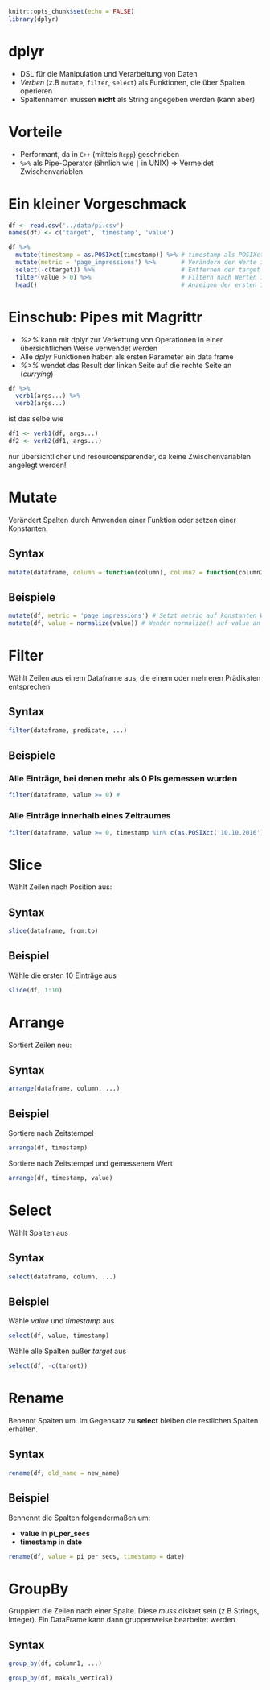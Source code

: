 
```{r setup_dplyr, include=FALSE}
knitr::opts_chunk$set(echo = FALSE)
library(dplyr)
```

# dplyr

- DSL für die Manipulation und Verarbeitung von Daten
- *Verben* (z.B `mutate`, `filter`, `select`) als Funktionen, die über Spalten operieren
- Spaltennamen müssen **nicht** als String angegeben werden (kann aber)

# Vorteile

- Performant, da in `C++` (mittels `Rcpp`) geschrieben
- `%>%` als Pipe-Operator (ähnlich wie `|` in UNIX) => Vermeidet Zwischenvariablen

# Ein kleiner Vorgeschmack

```{r, echo = TRUE}
df <- read.csv('../data/pi.csv')
names(df) <- c('target', 'timestamp', 'value')

df %>%
  mutate(timestamp = as.POSIXct(timestamp)) %>% # timestamp als POSIXct Typ
  mutate(metric = 'page_impressions') %>%       # Verändern der Werte in metric Spalte
  select(-c(target)) %>%                        # Entfernen der target Spalte
  filter(value > 0) %>%                         # Filtern nach Werten in value > 0
  head()                                        # Anzeigen der ersten 10 Zeilen
```

# Einschub: Pipes mit Magrittr

- *%>%* kann mit dplyr zur Verkettung von Operationen in einer übersichtlichen Weise verwendet werden
- Alle *dplyr* Funktionen haben als ersten Parameter ein data frame
- *%>%* wendet das Result der linken Seite auf die rechte Seite an (*currying*)

```{r, eval = FALSE, echo = TRUE}
df %>% 
  verb1(args...) %>%
  verb2(args...)
```

ist das selbe wie

```{r, eval = FALSE, echo = TRUE}
df1 <- verb1(df, args...)
df2 <- verb2(df1, args...)
```

nur übersichtlicher und resourcensparender, da keine Zwischenvariablen angelegt werden!

# Mutate

Verändert Spalten durch Anwenden einer Funktion oder setzen einer Konstanten:

## Syntax

```{r, eval = FALSE, echo = TRUE}
mutate(dataframe, column = function(column), column2 = function(column2), ...)
```

## Beispiele

```{r, eval = FALSE, echo = TRUE}
mutate(df, metric = 'page_impressions') # Setzt metric auf konstanten Wert
mutate(df, value = normalize(value)) # Wender normalize() auf value an
```

# Filter

Wählt Zeilen aus einem Dataframe aus, die einem oder mehreren Prädikaten entsprechen

## Syntax 

```{r, eval = FALSE, echo = TRUE}
filter(dataframe, predicate, ...)
```

## Beispiele

### Alle Einträge, bei denen mehr als 0 PIs gemessen wurden

```{r, eval = FALSE, echo = TRUE}
filter(dataframe, value >= 0) # 
```

### Alle Einträge innerhalb eines Zeitraumes 
```{r, eval = FALSE, echo = TRUE}
filter(dataframe, value >= 0, timestamp %in% c(as.POSIXct('10.10.2016'), as.POSIXct('11.10.2016'))) 
```

# Slice

Wählt Zeilen nach Position aus:

## Syntax

```{r, eval = FALSE, echo = TRUE}
slice(dataframe, from:to)
```

## Beispiel

Wähle die ersten 10 Einträge aus

```{r, eval = FALSE, echo = TRUE}
slice(df, 1:10)
```

# Arrange

Sortiert Zeilen neu:

## Syntax

```{r, eval = FALSE, echo = TRUE}
arrange(dataframe, column, ...)
```

## Beispiel

Sortiere nach Zeitstempel

```{r, eval = FALSE, echo = TRUE}
arrange(df, timestamp)
```

Sortiere nach Zeitstempel und gemessenem Wert

```{r, eval = FALSE, echo = TRUE}
arrange(df, timestamp, value)
```

# Select

Wählt Spalten aus

## Syntax

```{r, eval = FALSE, echo = TRUE}
select(dataframe, column, ...)
```

## Beispiel

Wähle *value* und *timestamp* aus

```{r, eval = FALSE, echo = TRUE}
select(df, value, timestamp)
```

Wähle alle Spalten außer *target* aus

```{r, eval = FALSE, echo = TRUE}
select(df, -c(target))
```

# Rename

Benennt Spalten um. Im Gegensatz zu **select** bleiben die restlichen Spalten erhalten.

## Syntax

```{r, eval = FALSE, echo = TRUE}
rename(df, old_name = new_name)
```

## Beispiel

Bennennt die Spalten folgendermaßen um:

- **value** in **pi_per_secs**
- **timestamp** in **date**

```{r, eval = FALSE, echo = TRUE}
rename(df, value = pi_per_secs, timestamp = date)
```

# GroupBy

Gruppiert die Zeilen nach einer Spalte. Diese _muss_ diskret sein (z.B Strings, Integer).
Ein DataFrame kann dann gruppenweise bearbeitet werden

## Syntax 

```{r, eval = FALSE, echo = TRUE}
group_by(df, column1, ...)
```

```{r, eval = FALSE, echo = TRUE}
group_by(df, makalu_vertical)
```

